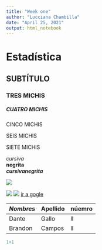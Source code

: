 ```yaml
---
title: "Week one"
author: "Lucciana Chambilla"
date: "April 25, 2021"
output: html_notebook
---
```


# Estadística
## SUBTÍTULO
### TRES MICHIS
##### CUATRO MICHIS
####### CINCO MICHIS
######## SEIS MICHIS
######### SIETE MICHIS

*cursiva*  
**negrita**  
***cursivanegrita***

![](/Users/luccianachambilla/estadistica/Laboratorio/Week1/logo.png)

![](/Users/luccianachambilla/estadistica/Laboratorio/Week1/gato.jpeg)
![](gato.jpeg)
[ir a gogle](https://www.avast.com/c-how-to-find-ip-address#:~:text=Open%20the%20Windows%20Start%20menu,address%20in%20the%20new%20window.)

 *Nombres* | Apellido| núemro
-|-|-
Dante | Gallo|ll
Brandon | Campos|ll

```r
1+1
```


```r
```

